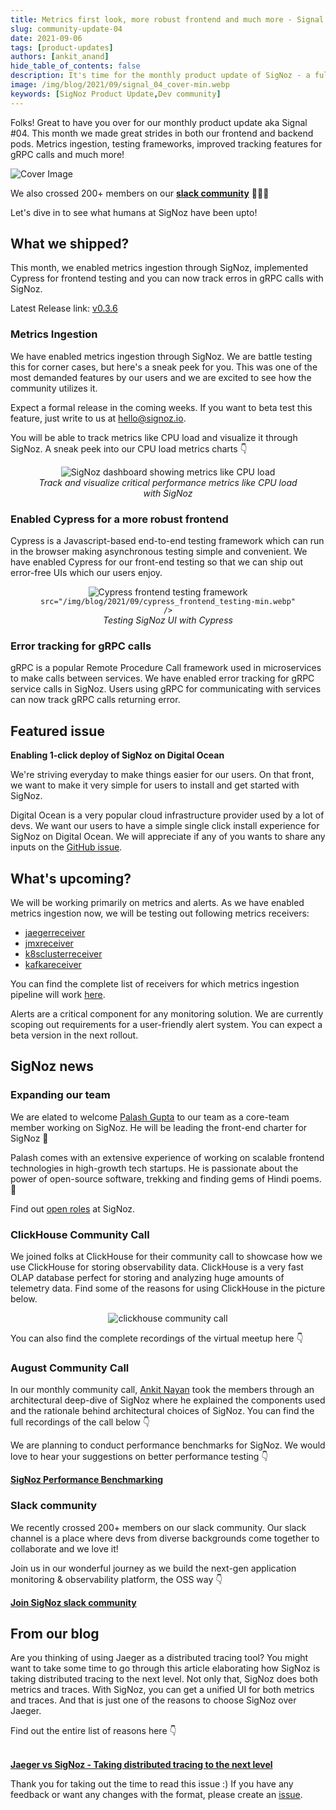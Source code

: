 ```yaml
---
title: Metrics first look, more robust frontend and much more - Signal 04
slug: community-update-04
date: 2021-09-06
tags: [product-updates]
authors: [ankit_anand]
hide_table_of_contents: false
description: It's time for the monthly product update of SigNoz - a full-stack open-source and observability tool. Find out what we've been upto at SigNoz during August, 2021.
image: /img/blog/2021/09/signal_04_cover-min.webp
keywords: [SigNoz Product Update,Dev community]
---
```




<head>
  <link rel="canonical" href="https://signoz.io/blog/community-update-04/"/>
</head>

Folks! Great to have you over for our monthly product update aka Signal #04. This month we made great strides in both our frontend and backend pods. Metrics ingestion, testing frameworks, improved tracking features for gRPC calls and much more!



![Cover Image](/img/blog/2021/09/signal_04_cover-min.webp)

We also crossed 200+ members on our **[slack community](https://signoz.io/slack)** 🎉🎉🎉

Let's dive in to see what humans at SigNoz have been upto!

## What we shipped?

This month, we enabled metrics ingestion through SigNoz, implemented Cypress for frontend testing and you can now track erros in gRPC calls with SigNoz.

Latest Release link: [v0.3.6](https://github.com/SigNoz/signoz/releases/tag/v0.3.6)

### Metrics Ingestion

We have enabled metrics ingestion through SigNoz. We are battle testing this for corner cases, but here's a sneak peek for you. This was one of the most demanded features by our users and we are excited to see how the community utilizes it.

Expect a formal release in the coming weeks. If you want to beta test this feature, just write to us at hello@signoz.io.

You will be able to track metrics like CPU load and visualize it through SigNoz. A sneak peek into our CPU load metrics charts 👇

<figure data-zoomable align='center'>
    <img className="box-shadowed-image"
   alt="SigNoz dashboard showing metrics like CPU load"
   src="/img/blog/2021/09/metrics_graph_cpu-min.webp"
   />
<figcaption><i>Track and visualize critical performance metrics like CPU load with SigNoz</i></figcaption>
   </figure>


### Enabled Cypress for a more robust frontend

Cypress is a Javascript-based end-to-end testing framework which can run in the browser making asynchronous testing simple and convenient. We have enabled Cypress for our front-end testing so that we can ship out error-free UIs which our users enjoy.

<figure data-zoomable align='center'>
    <img className="box-shadowed-image"
    alt="Cypress frontend testing framework"
    
    src="/img/blog/2021/09/cypress_frontend_testing-min.webp"
    />
<figcaption><i>Testing SigNoz UI with Cypress</i></figcaption>
    </figure>


### Error tracking for gRPC calls

gRPC is a popular Remote Procedure Call framework used in microservices to make calls between services. We have enabled error tracking for gRPC service calls in SigNoz. Users using gRPC for communicating with services can now track gRPC calls returning error.

## Featured issue

**Enabling 1-click deploy of SigNoz on Digital Ocean**

We're striving everyday to make things easier for our users. On that front, we want to make it very simple for users to install and get started with SigNoz.

Digital Ocean is a very popular cloud infrastructure provider used by a lot of devs. We want our users to have a simple single click install experience for SigNoz on Digital Ocean. We will appreciate if any of you wants to share any inputs on the [GitHub issue](https://github.com/SigNoz/signoz/issues/284).

## What's upcoming?

We will be working primarily on metrics and alerts. As we have enabled metrics ingestion now, we will be testing out following metrics receivers:

- [jaegerreceiver](https://github.com/open-telemetry/opentelemetry-collector-contrib/tree/main/receiver/jaegerreceiver)
- [jmxreceiver](https://github.com/open-telemetry/opentelemetry-collector-contrib/tree/main/receiver/jmxreceiver)
- [k8sclusterreceiver](https://github.com/open-telemetry/opentelemetry-collector-contrib/tree/main/receiver/k8sclusterreceiver)
- [kafkareceiver](https://github.com/open-telemetry/opentelemetry-collector-contrib/tree/main/receiver/kafkareceiver)

You can find the complete list of receivers for which metrics ingestion pipeline will work [here](https://github.com/open-telemetry/opentelemetry-collector-contrib/tree/main/receiver).

Alerts are a critical component for any monitoring solution. We are currently scoping out requirements for a user-friendly alert system. You can expect a beta version in the next rollout.

## SigNoz news

### Expanding our team

We are elated to welcome [Palash Gupta](https://github.com/palash-signoz) to our team as a core-team member working on SigNoz. He will be leading the front-end charter for SigNoz 🎉

Palash comes with an extensive experience of working on scalable frontend technologies in high-growth tech startups. He is passionate about the power of open-source software, trekking and finding gems of Hindi poems. 🕺

Find out [open roles](https://www.ycombinator.com/companies/signoz/) at SigNoz.

### ClickHouse Community Call

We joined folks at ClickHouse for their community call to showcase how we use ClickHouse for storing observability data. ClickHouse is a very fast OLAP database perfect for storing and analyzing huge amounts of telemetry data. Find some of the reasons for using ClickHouse in the picture below.

<figure data-zoomable align='center'>
    <img className="box-shadowed-image"
    src="/img/blog/2021/09/clickhouse_community_call-min.webp"
    alt="clickhouse community call"/>
    </figure>


You can also find the complete recordings of the virtual meetup here 👇



<YouTube id="aQx6ko0BFvs" mute={false} />



### August Community Call

In our monthly community call, [Ankit Nayan](https://github.com/ankitnayan) took the members through an architectural deep-dive of SigNoz where he explained the components used and the rationale behind architectural choices of SigNoz. You can find the full recordings of the call below 👇



<YouTube id="1UEeTysHX4c" mute={false} />



We are planning to conduct performance benchmarks for SigNoz. We would love to hear your suggestions on better performance testing 👇

**[SigNoz Performance Benchmarking](https://github.com/SigNoz/signoz/discussions/218)**

### Slack community

We recently crossed 200+ members on our slack community. Our slack channel is a place where devs from diverse backgrounds come together to collaborate and we love it!

Join us in our wonderful journey as we build the next-gen application monitoring & observability platform, the OSS way 👇

**[Join SigNoz slack community](https://signoz.io/slack)**

## From our blog

Are you thinking of using Jaeger as a distributed tracing tool? You might want to take some time to go through this article elaborating how SigNoz is taking distributed tracing to the next level. Not only that, SigNoz does both metrics and traces. With SigNoz, you can get a unified UI for both metrics and traces. And that is just one of the reasons to choose SigNoz over Jaeger.

Find out the entire list of reasons here 👇<br></br>

**[Jaeger vs SigNoz - Taking distributed tracing to the next level](https://signoz.io/blog/jaeger-vs-signoz/)**

Thank you for taking out the time to read this issue :) If you have any feedback or want any changes with the format, please create an [issue](https://github.com/SigNoz/signoz/issues).
